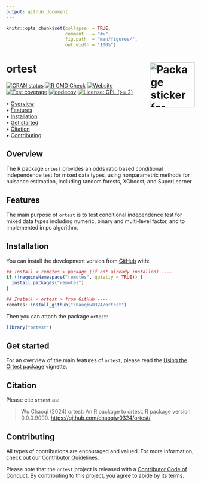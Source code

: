 ```yaml
---
output: github_document
---
```


<!-- README.md is generated from README.Rmd. Please edit that file -->


```r
knitr::opts_chunk$set(collapse  = TRUE,
                      comment   = "#>",
                      fig.path  = "man/figures/",
                      out.width = "100%")
```



ortest <img src="man/figures/package-sticker.png" alt="Package sticker for ortest" align="right" style="float:right; height:120px;"/>
=========================================================

<!-- badges: start -->
[![CRAN status](https://www.r-pkg.org/badges/version/ortest)](https://CRAN.R-project.org/package=ortest)
[![R CMD Check](https://github.com/chaoqiw0324/ortest/actions/workflows/R-CMD-check.yaml/badge.svg)](https://github.com/chaoqiw0324/ortest/actions/workflows/R-CMD-check.yaml)
[![Website](https://github.com/chaoqiw0324/ortest/actions/workflows/pkgdown.yaml/badge.svg)](https://github.com/chaoqiw0324/ortest/actions/workflows/pkgdown.yaml)
[![Test coverage](https://github.com/chaoqiw0324/ortest/actions/workflows/test-coverage.yaml/badge.svg)](https://github.com/chaoqiw0324/ortest/actions/workflows/test-coverage.yaml)
[![codecov](https://codecov.io/gh/chaoqiw0324/ortest/branch/master/graph/badge.svg)](https://codecov.io/gh/chaoqiw0324/ortest)
[![License: GPL (>= 2)](https://img.shields.io/badge/License-GPL%20%28%3E%3D%202%29-blue.svg)](https://choosealicense.com/licenses/gpl-2.0/)
<!-- badges: end -->



<p align="left">
  • <a href="#overview">Overview</a><br>
  • <a href="#features">Features</a><br>
  • <a href="#installation">Installation</a><br>
  • <a href="#get-started">Get started</a><br>
  <!-- • <a href="#long-form-documentations">Long-form documentations</a><br> -->
  • <a href="#citation">Citation</a><br>
  • <a href="#contributing">Contributing</a><br>
  <!-- • <a href="#acknowledgments">Acknowledgments</a><br> -->
  <!-- • <a href="#references">References</a> -->
</p>



## Overview

The R package `ortest` provides an odds ratio based conditional independence test for mixed data types, using nonparametric methods for nuisance estimation, including random forests, XGboost, and SuperLearner

## Features

The main purpose of `ortest` is to test conditional independence test for mixed data types including numeric, binary and multi-level factor, and to implemented in pc algorithm. 



## Installation

You can install the development version from [GitHub](https://github.com/) with:

```r
## Install < remotes > package (if not already installed) ----
if (!requireNamespace("remotes", quietly = TRUE)) {
  install.packages("remotes")
}

## Install < ortest > from GitHub ----
remotes::install_github("chaoqiw0324/ortest")
```

Then you can attach the package `ortest`:

```r
library("ortest")
```



## Get started

For an overview of the main features of `ortest`, please read the [Using the Ortest package
](https://chaoqiw0324.github.io/ortest/articles/ortest.html)
vignette.



## Citation

Please cite `ortest` as:

> Wu Chaoqi (2024) ortest: An R package to ortest. R package
> version 0.0.0.9000. <https://github.com/chaoqiw0324/ortest/>

## Contributing

All types of contributions are encouraged and valued. For more
information, check out our [Contributor
Guidelines](https://github.com/chaoqiw0324/ortest/blob/main/CONTRIBUTING.md).

Please note that the `ortest` project is released with a [Contributor
Code of
Conduct](https://contributor-covenant.org/version/2/1/CODE_OF_CONDUCT.html).
By contributing to this project, you agree to abide by its terms.


